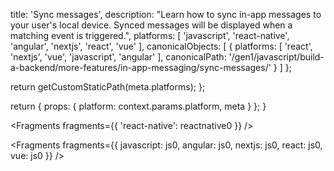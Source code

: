 
  title: 'Sync messages',
  description: "Learn how to sync in-app messages to your user's local device. Synced messages will be displayed when a matching event is triggered.",
  platforms: [
    'javascript',
    'react-native',
    'angular',
    'nextjs',
    'react',
    'vue'
  ],
  canonicalObjects: [
    {
      platforms: [
        'react',
        'nextjs',
        'vue',
        'javascript',
        'angular'
      ],
      canonicalPath: '/gen1/javascript/build-a-backend/more-features/in-app-messaging/sync-messages/'
    }
  ]
};

  return getCustomStaticPath(meta.platforms);
};

  return {
    props: {
      platform: context.params.platform,
      meta
    }
  };
}


<Fragments fragments={{ 'react-native': reactnative0 }} />


<Fragments
  fragments={{
    javascript: js0,
    angular: js0,
    nextjs: js0,
    react: js0,
    vue: js0
  }}
/>
